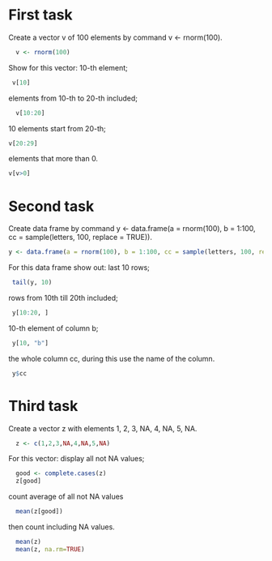# First task
Create a vector v of 100 elements by command v <- rnorm(100). 
```r
  v <- rnorm(100)
```

Show for this vector: 10-th element; 
```r
 v[10]
```

elements from 10-th to 20-th included; 
```r
  v[10:20]
```


10 elements start from 20-th; 
```r
v[20:29]
```

elements that more than 0.
```r
v[v>0]
```



# Second task
Create data frame by command y <- data.frame(a = rnorm(100), b = 1:100, cc = sample(letters, 100, replace = TRUE)). 
```r
y <- data.frame(a = rnorm(100), b = 1:100, cc = sample(letters, 100, replace = TRUE))
```

For this data frame show out: last 10 rows; 
```r
 tail(y, 10)
```

rows from 10th till 20th included; 
```r
 y[10:20, ]
```

10-th element of column b; 
```r
 y[10, "b"]
```

the whole column cc, during this use the name of the column.

```r
 y$cc
```

# Third task
Create a vector z with elements 1, 2, 3, NA, 4, NA, 5, NA. 
```r
  z <- c(1,2,3,NA,4,NA,5,NA)
```

For this vector: 
display all not NA values; 
```r
  good <- complete.cases(z)
  z[good]
```

count average of all not NA values 
```r
  mean(z[good])
```

then count including NA values. 

```r
  mean(z)  
  mean(z, na.rm=TRUE)
```

